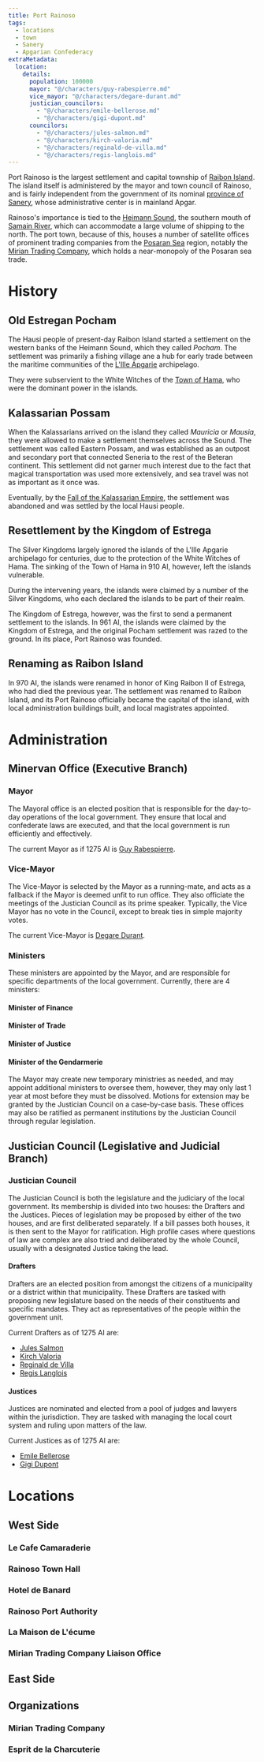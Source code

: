 ```yaml
---
title: Port Rainoso
tags:
  - locations
  - town
  - Sanery
  - Apgarian Confederacy
extraMetadata:
  location:
    details:
      population: 100000
      mayor: "@/characters/guy-rabespierre.md"
      vice_mayor: "@/characters/degare-durant.md"
      justician_councilors:
        - "@/characters/emile-bellerose.md"
        - "@/characters/gigi-dupont.md"
      councilors:
        - "@/characters/jules-salmon.md"
        - "@/characters/kirch-valoria.md"
        - "@/characters/reginald-de-villa.md"
        - "@/characters/regis-langlois.md"
---
```


<Incomplete />

Port Rainoso is the largest settlement and capital township of
[Raibon Island](./raibon-island.mdx). The island itself is administered by the
mayor and town council of Rainoso, and is fairly independent from the government
of its nominal [province of Sanery](./sanery.mdx), whose administrative center
is in mainland Apgar.

Rainoso's importance is tied to the [Heimann Sound](./heimann-sound.mdx), the
southern mouth of [Samain River](./samain-river.mdx), which can accommodate a
large volume of shipping to the north. The port town, because of this, houses a
number of satellite offices of prominent trading companies from the
[Posaran Sea](./posaran-sea.mdx) region, notably the
[Mirian Trading Company](../organizations/mirian-trading-company.mdx), which
holds a near-monopoly of the Posaran sea trade.

# History

## Old Estregan Pocham

The Hausi people of present-day Raibon Island started a settlement on the
western banks of the Heimann Sound, which they called *Pocham*. The settlement
was primarily a fishing village ane a hub for early trade between the maritime
communities of the [L'Ille Apgarie](./l-illes-apgarie.mdx) archipelago.

They were subservient to the White Witches of the [Town of Hama](./hama.mdx),
who were the dominant power in the islands.

## Kalassarian Possam

When the Kalassarians arrived on the island they called *Mauricia* or *Mausia*,
they were allowed to make a settlement themselves across the Sound. The
settlement was called Eastern Possam, and was established as an outpost and
secondary port that connected Seneria to the rest of the Beteran continent. This
settlement did not garner much interest due to the fact that magical
transportation was used more extensively, and sea travel was not as important as
it once was.

Eventually, by the
[Fall of the Kalassarian Empire](../events/fall-of-the-kalassarian-empire.mdx),
the settlement was abandoned and was settled by the local Hausi people.

## Resettlement by the Kingdom of Estrega

The Silver Kingdoms largely ignored the islands of the L'Ille Apgarie
archipelago for centuries, due to the protection of the White Witches of Hama.
The sinking of the Town of Hama in 910 AI, however, left the islands vulnerable.

During the intervening years, the islands were claimed by a number of the Silver
Kingdoms, who each declared the islands to be part of their realm.

The Kingdom of Estrega, however, was the first to send a permanent settlement to
the islands. In 961 AI, the islands were claimed by the Kingdom of Estrega, and
the original Pocham settlement was razed to the ground. In its place, Port
Rainoso was founded.

## Renaming as Raibon Island

In 970 AI, the islands were renamed in honor of King Raibon II of Estrega, who
had died the previous year. The settlement was renamed to Raibon Island, and its
Port Rainoso officially became the capital of the island, with local
administration buildings built, and local magistrates appointed.

# Administration

## Minervan Office (Executive Branch)

### Mayor

The Mayoral office is an elected position that is responsible for the day-to-day
operations of the local government. They ensure that local and confederate laws
are executed, and that the local government is run efficiently and effectively.

The current Mayor as if 1275 AI is
[Guy Rabespierre](../characters/guy-rabespierre.mdx).

### Vice-Mayor

The Vice-Mayor is selected by the Mayor as a running-mate, and acts as a
fallback if the Mayor is deemed unfit to run office. They also officiate the
meetings of the Justician Council as its prime speaker. Typically, the Vice
Mayor has no vote in the Council, except to break ties in simple majority votes.

The current Vice-Mayor is [Degare Durant](../characters/degare-durant.mdx).

### Ministers

These ministers are appointed by the Mayor, and are responsible for specific
departments of the local government. Currently, there are 4 ministers:

#### Minister of Finance

#### Minister of Trade

#### Minister of Justice

#### Minister of the Gendarmerie

The Mayor may create new temporary ministries as needed, and may appoint
additional ministers to oversee them, however, they may only last 1 year at most
before they must be dissolved. Motions for extension may be granted by the
Justician Council on a case-by-case basis. These offices may also be ratified as
permanent institutions by the Justician Council through regular legislation.

## Justician Council (Legislative and Judicial Branch)

### Justician Council

The Justician Council is both the legislature and the judiciary of the local
government. Its membership is divided into two houses: the Drafters and the
Justices. Pieces of legislation may be proposed by either of the two houses, and
are first deliberated separately. If a bill passes both houses, it is then sent
to the Mayor for ratification. High profile cases where questions of law are
complex are also tried and deliberated by the whole Council, usually with a
designated Justice taking the lead.

#### Drafters

Drafters are an elected position from amongst the citizens of a municipality or
a district within that municipality. These Drafters are tasked with proposing
new legislature based on the needs of their constituents and specific mandates.
They act as representatives of the people within the government unit.

Current Drafters as of 1275 AI are:

* [Jules Salmon](../characters/jules-salmon.mdx)
* [Kirch Valoria](../characters/kirch-valoria.mdx)
* [Reginald de Villa](../characters/reginald-de-villa.mdx)
* [Regis Langlois](../characters/regis-langlois.mdx)

#### Justices

Justices are nominated and elected from a pool of judges and lawyers within the
jurisdiction. They are tasked with managing the local court system and ruling
upon matters of the law.

Current Justices as of 1275 AI are:

* [Emile Bellerose](../characters/emile-bellerose.mdx)
* [Gigi Dupont](../characters/gigi-dupont.mdx)

# Locations

## West Side

### Le Cafe Camaraderie

### Rainoso Town Hall

### Hotel de Banard

### Rainoso Port Authority

### La Maison de L'écume

### Mirian Trading Company Liaison Office

## East Side

## Organizations

### Mirian Trading Company

### Esprit de la Charcuterie
